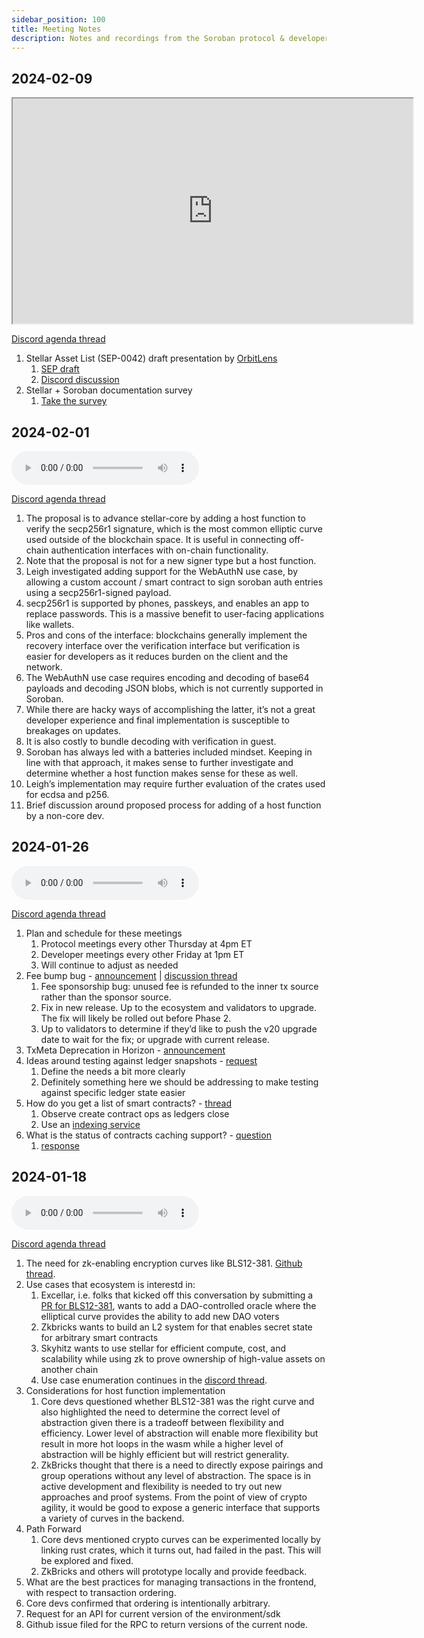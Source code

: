 ```yaml
---
sidebar_position: 100
title: Meeting Notes
description: Notes and recordings from the Soroban protocol & developers meetings
---
```


## 2024-02-09

<iframe
  src="https://drive.google.com/file/d/1Hgp8K_XDeq4yaON3TWeHDtQTAyVR1crY/preview"
  width="640"
  height="360"
  allow="autoplay"
></iframe>

[Discord agenda thread](https://discord.com/channels/897514728459468821/1204462856037470248)

1. Stellar Asset List (SEP-0042) draft presentation by [OrbitLens](https://github.com/orbitlens)
   1. [SEP draft](https://github.com/orbitlens/stellar-protocol/blob/sep-0042-token-lists/ecosystem/sep-0042.md)
   2. [Discord discussion](https://discord.com/channels/897514728459468821/1162558946867953704)
2. Stellar + Soroban documentation survey
   1. [Take the survey](https://discord.com/channels/897514728459468821/1204462856037470248/1205196745877757962)

## 2024-02-01

<audio controls>
  <source
    src="https://pub-b2eaaee2bbe74d70820bacb7298958f5.r2.dev/Stellar-Protocol-Meeting-02-01-2024.mp3"
    type="audio/mpeg"
  ></source>
  Your browser does not support the audio element.
</audio>

[Discord agenda thread](https://discord.com/channels/897514728459468821/1201979721211203614)

1. The proposal is to advance stellar-core by adding a host function to verify the secp256r1 signature, which is the most common elliptic curve used outside of the blockchain space. It is useful in connecting off-chain authentication interfaces with on-chain functionality. 
  1. Note that the proposal is not for a new signer type but a host function. 
2. Leigh investigated adding support for the WebAuthN use case, by allowing a custom account / smart contract to sign soroban auth entries using a secp256r1-signed payload.
  1. secp256r1 is supported by phones, passkeys, and enables an app to replace passwords. This is a massive benefit to user-facing applications like wallets. 
3. Pros and cons of the interface: blockchains generally implement the recovery interface over the verification interface but verification is easier for developers as it reduces burden on the client and the network.
4. The WebAuthN use case requires encoding and decoding of base64 payloads and decoding JSON blobs, which is not currently supported in Soroban. 
  1. While there are hacky ways of accomplishing the latter, it’s not a great developer experience and final implementation is susceptible to breakages on updates. 
  2. It is also costly to bundle decoding with verification in guest. 
  3. Soroban has always led with a batteries included mindset. Keeping in line with that approach, it makes sense to further investigate and determine whether a host function makes sense for these as well. 
5. Leigh’s implementation may require further evaluation of the crates used for ecdsa and p256. 
6. Brief discussion around proposed process for adding of a host function by a non-core dev.

## 2024-01-26

<audio controls>
  <source
    src="https://pub-b2eaaee2bbe74d70820bacb7298958f5.r2.dev/Soroban-Dev-Call-01-26-24.mp3"
    type="audio/mpeg"
  ></source>
  Your browser does not support the audio element.
</audio>

[Discord agenda thread](https://discord.com/channels/897514728459468821/1199121845656486009)

1. Plan and schedule for these meetings
   1. Protocol meetings every other Thursday at 4pm ET
   2. Developer meetings every other Friday at 1pm ET
   3. Will continue to adjust as needed
2. Fee bump bug - [announcement](https://stellar.org/blog/developers/fee-bump-bug-disclosure) | [discussion thread](https://discord.com/channels/897514728459468821/1200432249594707998/1200432306314281000)
   1. Fee sponsorship bug: unused fee is refunded to the inner tx source rather than the sponsor source.
   2. Fix in new release. Up to the ecosystem and validators to upgrade. The fix will likely be rolled out before Phase 2.
   3. Up to validators to determine if they’d like to push the v20 upgrade date to wait for the fix; or upgrade with current release.
3. TxMeta Deprecation in Horizon - [announcement](https://discord.com/channels/897514728459468821/900374272751591424/1199438109796999298)
4. Ideas around testing against ledger snapshots - [request](https://discord.com/channels/897514728459468821/1199121845656486009/1199158421254049912)
   1. Define the needs a bit more clearly
   2. Definitely something here we should be addressing to make testing against specific ledger state easier
5. How do you get a list of smart contracts? - [thread](https://discord.com/channels/897514728459468821/1199121845656486009/1199739331078803496)
   1. Observe create contract ops as ledgers close
   2. Use an [indexing service](https://soroban.stellar.org/docs/reference/data-providers#data-indexers)
6. What is the status of contracts caching support? - [question](https://discord.com/channels/897514728459468821/1199121845656486009/1200484710447587490)
   1. [response](https://discord.com/channels/897514728459468821/1199121845656486009/1200516877680644276)

## 2024-01-18

<audio controls>
  <source
    src="https://pub-b2eaaee2bbe74d70820bacb7298958f5.r2.dev/0101802024_protocol_developer_call.mp3"
    type="audio/mpeg"
  ></source>
  Your browser does not support the audio element.
</audio>

[Discord agenda thread](https://discord.com/channels/897514728459468821/1196897067445010452)

1. The need for zk-enabling encryption curves like BLS12-381. [Github thread](https://github.com/stellar/rs-soroban-env/issues/779).
1. Use cases that ecosystem is interestd in:
   1. Excellar, i.e. folks that kicked off this conversation by submitting a [PR for BLS12-381](https://github.com/stellar/rs-soroban-env/pull/1310), wants to add a DAO-controlled oracle where the elliptical curve provides the ability to add new DAO voters
   2. Zkbricks wants to build an L2 system for that enables secret state for arbitrary smart contracts
   3. Skyhitz wants to use stellar for efficient compute, cost, and scalability while using zk to prove ownership of high-value assets on another chain
   4. Use case enumeration continues in the [discord thread](https://discord.com/channels/897514728459468821/1197663875512942653).
1. Considerations for host function implementation
   1. Core devs questioned whether BLS12-381 was the right curve and also highlighted the need to determine the correct level of abstraction given there is a tradeoff between flexibility and efficiency. Lower level of abstraction will enable more flexibility but result in more hot loops in the wasm while a higher level of abstraction will be highly efficient but will restrict generality.
   2. ZkBricks thought that there is a need to directly expose pairings and group operations without any level of abstraction. The space is in active development and flexibility is needed to try out new approaches and proof systems. From the point of view of crypto agility, it would be good to expose a generic interface that supports a variety of curves in the backend.
1. Path Forward
   1. Core devs mentioned crypto curves can be experimented locally by linking rust crates, which it turns out, had failed in the past. This will be explored and fixed.
   2. ZkBricks and others will prototype locally and provide feedback.
1. What are the best practices for managing transactions in the frontend, with respect to transaction ordering.
1. Core devs confirmed that ordering is intentionally arbitrary.
1. Request for an API for current version of the environment/sdk
1. Github issue filed for the RPC to return versions of the current node.
